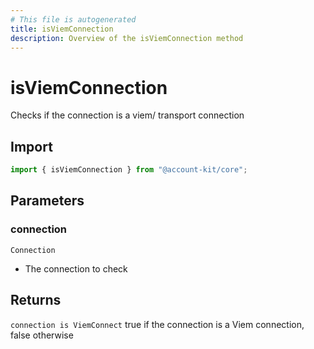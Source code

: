 ```yaml
---
# This file is autogenerated
title: isViemConnection
description: Overview of the isViemConnection method
---
```


# isViemConnection

Checks if the connection is a viem/ transport connection

## Import

```ts
import { isViemConnection } from "@account-kit/core";
```

## Parameters

### connection

`Connection`

- The connection to check

## Returns

`connection is ViemConnect`
true if the connection is a Viem connection, false otherwise
